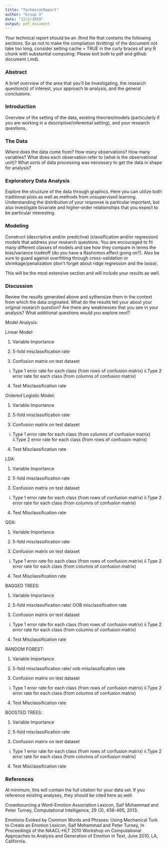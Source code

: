 ```yaml
---
title: "TechnicalReport"
author: "Group 3"
date: "12/2/2019"
output: pdf_document
---
```



Your technical report should be an .Rmd file that contains the following sections. So as not to make the compilation (knitting) of the document not take too long, consider setting cache = TRUE in the curly braces of any R chunk with substantial computing. Please knit both to pdf and github document (.md).

### Abstract
A brief overview of the area that you’ll be investigating, the research question(s) of interest, your approach to analysis, and the general conclusions.

### Introduction
Overview of the setting of the data, existing theories/models (particularly if you are working in a descriptive/inferential setting), and your research questions.

### The Data
Where does the data come from? How many observations? How many variables? What does each observation refer to (what is the observational unit)? What sorts of data processing was necessary to get the data in shape for analysis?

### Exploratory Data Analysis
Explore the structure of the data through graphics. Here you can utilize both traditional plots as well as methods from unsupervised learning. Understanding the distribution of your response is particular important, but also investigate bivariate and higher-order relationships that you expect to be particular interesting.

### Modeling
Construct (descriptive and/or predictive) (classification and/or regression) models that address your research questions. You are encouraged to fit many different classes of models and see how they compare in terms the bias/variance tradeoff (do you have a Rashomon effect going on?). Also be sure to guard against overfitting through cross-validation or shrinkage/penalization (don’t forget about ridge regression and the lasso).

This will be the most extensive section and will include your results as well.

### Discussion
Review the results generated above and sythensize them in the context from which the data originated. What do the results tell your about your original research question? Are there any weaknesses that you see in your analysis? What additional questions would you explore next?


Model Analysis:

Linear Model:

1. Variable Importance

2. 5-fold misclassification rate

3. Confusion matrix on test dataset
  i. Type 1 error rate for each class (from rows of confusion matrix)
  ii.Type 2 error rate for each class (from columns of confusion matrix)

4. Test Misclassification rate

Ordered Logistic Model: 

1. Variable Importance 

2. 5-fold misclassification rate

3. Confusion matrix on test dataset
  i. Type 1 error rate for each class (from columns of confusion matrix)
  ii.Type 2 error rate for each class (from rows of confusion matrix)
  
4. Test Misclassification rate


LDA:

1. Variable Importance

2. 5-fold misclassification rate

3. Confusion matrix on test dataset
  i. Type 1 error rate for each class (from rows of confusion matrix)
  ii.Type 2 error rate for each class (from columns of confusion matrix)

4. Test Misclassification rate


QDA:

1. Variable Importance

2. 5-fold misclassification rate

3. Confusion matrix on test dataset
  i. Type 1 error rate for each class (from rows of confusion matrix)
  ii.Type 2 error rate for each class (from columns of confusion matrix)

4. Test Misclassification rate



BAGGED TREES:

1. Variable Importance

2. 5-fold misclassification rate/ OOB misclassification rate

3. Confusion matrix on test dataset
  i. Type 1 error rate for each class (from rows of confusion matrix)
  ii.Type 2 error rate for each class (from columns of confusion matrix)

4. Test Misclassification rate



RANDOM FOREST:

1. Variable Importance

2. 5-fold misclassification rate/ oob misclassification rate

3. Confusion matrix on test dataset
  i. Type 1 error rate for each class (from rows of confusion matrix)
  ii.Type 2 error rate for each class (from columns of confusion matrix)

4. Test Misclassification rate



BOOSTED TREES:

1. Variable Importance

2. 5-fold misclassification rate

3. Confusion matrix on test dataset
  i. Type 1 error rate for each class (from rows of confusion matrix)
  ii.Type 2 error rate for each class (from columns of confusion matrix)

4. Test Misclassification rate



### References
At minimum, this will contain the full citation for your data set. If you reference existing analyses, they should be cited here as well.

Crowdsourcing a Word-Emotion Association Lexicon, Saif Mohammad and Peter Turney, Computational Intelligence, 29 (3), 436-465, 2013.

Emotions Evoked by Common Words and Phrases: Using Mechanical Turk to Create an Emotion Lexicon, Saif Mohammad and Peter Turney, In Proceedings of the NAACL-HLT 2010 Workshop on Computational Approaches to Analysis and Generation of Emotion in Text, June 2010, LA, California.